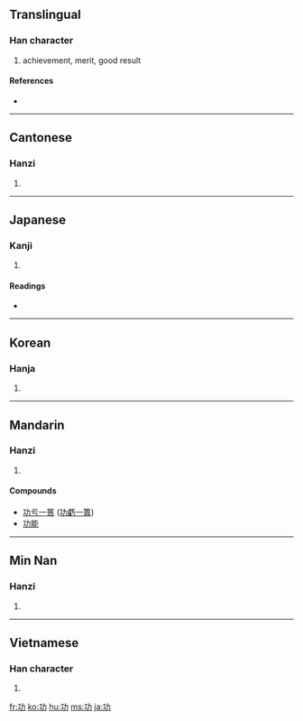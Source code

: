 ==Translingual==

===Han character===
{{Han char|rn=19|rad=力|as=03|sn=5|four=1412<sub>7</sub>|canj=一大尸 (MKS)}}

# achievement, merit, good result

====References====
* {{Han ref|kx=0146.110|dkj=02295|dj=0328.060|hdz=10365.080|uh=529F|ud=21151|bh=A55C|bd=42332}}

----

==Cantonese==

===Hanzi===
{{yue-hanzi|jyut=|y=gung1}}

# {{defn|Cantonese|sort=力03}}

----

==Japanese==

===Kanji===
{{ja-kanji|grade=4|rs=力03}}

# {{defn|Japanese}}

====Readings====
* {{ja-readings|on=[[こう]] (kō)|kun=[[いさお]] (isao)}}

----

==Korean==

===Hanja===
{{ko-hanja|hangeul=공|rv=gong|mr=kong}}

# {{defn|Korean|sort=力03}}

----

==Mandarin==

===Hanzi===
{{cmn-hanzi|pin=[[gōng]] ([[gong1]])|wg=kung<sup>1</sup>}}

# {{defn|Mandarin|sort=力03}}

====Compounds====
{{top2}}
* [[功亏一篑]] ([[功虧一簣]])
* [[功能]]
{{mid2}}
{{bottom}}

----

==Min Nan==

===Hanzi===
{{nan-hanzi|poj=kong (kong<sup>1</sup>), kang (kang<sup>1</sup>)}}

# {{defn|Min Nan}}

----

==Vietnamese==

===Han character===
{{vi-hantu|[[công]]|rs=力03}}

# {{defn|Vietnamese|sort=力03}}

[[fr:功]]
[[ko:功]]
[[hu:功]]
[[ms:功]]
[[ja:功]]